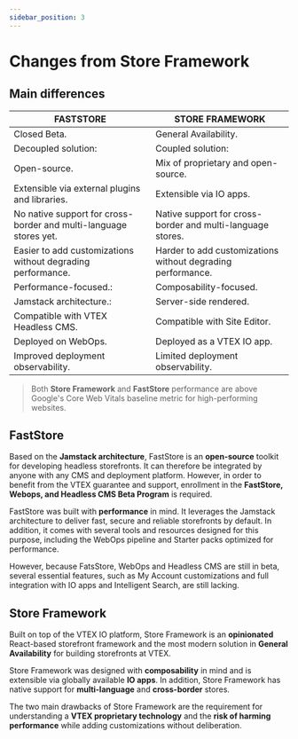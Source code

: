 ```yaml
---
sidebar_position: 3
---
```


# Changes from Store Framework

## Main differences

<table className="text-sm shadow-lg text-left rounded-lg">
<thead >
<tr className="font-VTEXMedium uppercase bg-rebelPink">
<th className="text-white w-1/2">FASTSTORE</th>
<th className="text-white w-1/2">STORE FRAMEWORK</th>
</tr>
</thead>
<tbody>
<tr>
    <td className="bg-tagHighlight">
        <span className="text-rebelPink">Closed Beta.</span>
    </td>
    <td>
        <span className="text-rebelPink">General Availability.</span>
    </td>
</tr>

<tr>
    <td className="bg-tagHighlight">
        <span className="text-rebelPink">Decoupled solution:</span>
    </td>
    <td>
        <span className="text-rebelPink">Coupled solution:</span>
    </td>
</tr>

<tr>
    <td className="bg-tagHighlight">
        <span className="text-rebelPink">Open-source.</span>
    </td>
    <td>
        <span className="text-rebelPink">Mix of proprietary and open-source.</span>
    </td>
</tr>

<tr>
    <td className="bg-tagHighlight">
        <span className="text-rebelPink">Extensible via external plugins and libraries.</span>
    </td>
    <td>
        <span className="text-rebelPink">Extensible via IO apps.</span>
    </td>
</tr>

<tr>
    <td className="bg-tagHighlight">
        <span className="text-rebelPink">No native support for cross-border and multi-language stores yet.</span>
    </td>
    <td>
        <span className="text-rebelPink">Native support for cross-border and multi-language stores.</span>
    </td>
</tr>

<tr>
    <td className="bg-tagHighlight">
    <span className="text-rebelPink">Easier to add customizations without degrading performance.</span>
    </td>
    <td>
    <span className="text-rebelPink">Harder to add customizations without degrading performance.</span>
    </td>
</tr>

<tr>
    <td className="bg-tagHighlight">
        <span className="text-rebelPink">Performance-focused.:</span>
    </td>
    <td>
        <span className="text-rebelPink">Composability-focused.</span>
    </td>
</tr>

<tr>
    <td className="bg-tagHighlight">
        <span className="text-rebelPink">Jamstack architecture.:</span>
    </td>
    <td>
        <span className="text-rebelPink">Server-side rendered.</span>
    </td>
</tr>

<tr>
    <td className="bg-tagHighlight">
        <span className="text-rebelPink">Compatible with VTEX Headless CMS.</span>
    </td>
    <td>
        <span className="text-rebelPink">Compatible with Site Editor.</span>
    </td>
</tr>

<tr>
    <td className="bg-tagHighlight">
        <span className="text-rebelPink">Deployed on WebOps.</span>
    </td>
    <td>
        <span className="text-rebelPink">Deployed as a VTEX IO app.</span>
    </td>
</tr>

<tr>
    <td className="bg-tagHighlight">
        <span className="text-rebelPink">Improved deployment observability.</span>
    </td>
    <td>
        <span className="text-rebelPink">Limited deployment observability.</span>
    </td>
</tr>

</tbody>
</table>

> Both **Store Framework** and **FastStore** performance are above Google's Core Web Vitals baseline metric for high-performing websites.

## FastStore

Based on the **Jamstack architecture**, FastStore is an **open-source** toolkit for developing headless storefronts. It can therefore be integrated by anyone with any CMS and deployment platform. However, in order to benefit from the VTEX guarantee and support, enrollment in the **FastStore, Webops, and Headless CMS Beta Program** is required.

FastStore was built with **performance** in mind. It leverages the Jamstack architecture to deliver fast, secure and reliable storefronts by default. In addition, it comes with several tools and resources designed for this purpose, including the WebOps pipeline and Starter packs optimized for performance.

However, because FatsStore, WebOps and Headless CMS are still in beta, several essential features, such as My Account customizations and full integration with IO apps and Intelligent Search, are still lacking.

## Store Framework

Built on top of the VTEX IO platform, Store Framework is an **opinionated** React-based storefront framework and the most modern solution in **General Availability** for building storefronts at VTEX.

Store Framework was designed with **composability** in mind and is extensible via globally available **IO apps**. In addition, Store Framework has native support for **multi-language** and **cross-border** stores. 

The two main drawbacks of Store Framework are the requirement for understanding a **VTEX proprietary technology** and the **risk of harming performance** while adding customizations without deliberation.
